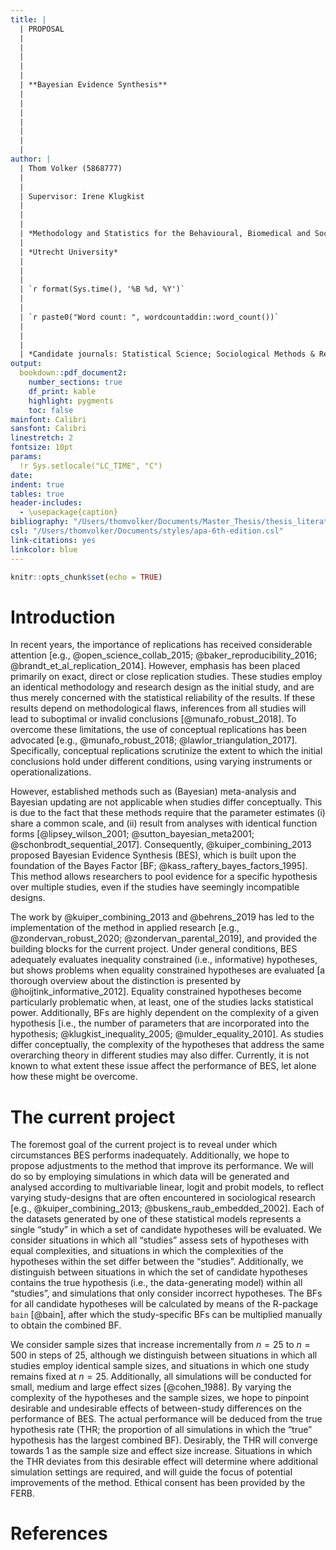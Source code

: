 ```yaml
---
title: |
  | PROPOSAL
  | 
  | 
  |
  |
  |
  | **Bayesian Evidence Synthesis**
  |
  |
  |
  |
  |
  |
  |
author: |
  | Thom Volker (5868777)
  |
  |
  | Supervisor: Irene Klugkist
  |
  |
  |
  | *Methodology and Statistics for the Behavioural, Biomedical and Social Sciences*
  |
  | *Utrecht University*
  |
  |
  |
  | `r format(Sys.time(), '%B %d, %Y')`
  |
  |
  | `r paste0("Word count: ", wordcountaddin::word_count())`
  |
  |
  |
  | *Candidate journals: Statistical Science; Sociological Methods & Research*
output: 
  bookdown::pdf_document2:
    number_sections: true
    df_print: kable
    highlight: pygments
    toc: false
mainfont: Calibri
sansfont: Calibri
linestretch: 2
fontsize: 10pt
params: 
  !r Sys.setlocale("LC_TIME", "C")
date: 
indent: true
tables: true
header-includes:
  - \usepackage{caption}
bibliography: "/Users/thomvolker/Documents/Master_Thesis/thesis_literature.bib"
csl: "/Users/thomvolker/Documents/styles/apa-6th-edition.csl"
link-citations: yes
linkcolor: blue
---
```


```r
knitr::opts_chunk$set(echo = TRUE)
```


<!--
\noindent
\textcolor{darkgreen}{Ik vraag me af of dit niet een te uitgebreide inleiding voor een proposal is, omdat de limiet maar 750 woorden is. Ik kan dit ook bewaren voor de daadwerkelijke inleiding, en het proposal heel kort inleiding met iets als: onderzoekers maken nou eenmaal bewust en onbewust verschillende keuzes met eenzelfde onderzoeksvraag. Wanneer dit het geval is, is het lastig om het bewijs te aggregeren, omdat meta-analyse hier niet goed toe in staat is. Een alternatieve methode is BES, die gebruikt kan worden om ... }
-->

# Introduction

<!--\textcolor{darkgreen}{Word count is inclusief comments, zonder comments is de word count 479.}-->

In recent years, the importance of replications has received considerable attention [e.g., @open_science_collab_2015; @baker_reproducibility_2016; @brandt_et_al_replication_2014]. However, emphasis has been placed primarily on exact, direct or close replication studies. These studies employ an identical methodology and research design as the initial study, and are thus merely concerned with the statistical reliability of the results. If these results depend on methodological flaws, inferences from all studies will lead to suboptimal or invalid conclusions [@munafo_robust_2018]. To overcome these limitations, the use of conceptual replications has been advocated [e.g., @munafo_robust_2018; @lawlor_triangulation_2017]. Specifically, conceptual replications scrutinize the extent to which the initial conclusions hold under different conditions, using varying instruments or operationalizations.

However, established methods such as (Bayesian) meta-analysis and Bayesian updating are not applicable when studies differ conceptually. This is due to the fact that these methods require that the parameter estimates (i) share a common scale, and (ii) result from analyses with identical function forms [@lipsey_wilson_2001; @sutton_bayesian_meta2001; @schonbrodt_sequential_2017]. Consequently, @kuiper_combining_2013 proposed Bayesian Evidence Synthesis (BES), which is built upon the foundation of the Bayes Factor [BF; @kass_raftery_bayes_factors_1995]. This method allows researchers to pool evidence for a specific hypothesis over multiple studies, even if the studies have seemingly incompatible designs. 

<!--
First, one proceeds by constructing study-specific hypotheses that reflect a more general hypothesis (i.e., scientific theory). Note that the study-specific hypotheses may differ over the studies, as long as all reflect the same overarching general theory. Subsequently, the support for the study-specific hypotheses can be expressed in terms of a BF. BFs render the support for the hypothesis at hand, relative to an alternative hypothesis, for which conveniently an unconstrained or complement hypothesis can be used. Loosely speaking, the BF expresses how much more likely the hypothesis at hand is, compared to the chosen alternative. Ultimately, all study-specific BFs can be multiplied, to express the support for the overall hypothesis in one measure of evidence [@kuiper_combining_2013]. -->

The work by @kuiper_combining_2013 and @behrens_2019 has led to the implementation of the method in applied research [e.g., @zondervan_robust_2020; @zondervan_parental_2019], and provided the building blocks for the current project. Under general conditions, BES adequately evaluates inequality constrained (i.e., informative) hypotheses, but shows problems when equality constrained hypotheses are evaluated [a thorough overview about the distinction is presented by @hoijtink_informative_2012]. Equality constrained hypotheses become particularly problematic when, at least, one of the studies lacks statistical power. Additionally, BFs are highly dependent on the complexity of a given hypothesis [i.e., the number of parameters that are incorporated into the hypothesis; @klugkist_inequality_2005; @mulder_equality_2010]. As studies differ conceptually, the complexity of the hypotheses that address the same overarching theory in different studies may also differ. Currently, it is not known to what extent these issue affect the performance of BES, let alone how these might be overcome.

# The current project

The foremost goal of the current project is to reveal under which circumstances BES performs inadequately. Additionally, we hope to propose adjustments to the method that improve its performance. We will do so by employing simulations in which data will be generated and analysed according to multivariable linear, logit and probit models, to reflect varying study-designs that are often encountered in sociological research [e.g., @kuiper_combining_2013; @buskens_raub_embedded_2002]. Each of the datasets generated by one of these statistical models represents a single "study" in which a set of candidate hypotheses will be evaluated. We consider situations in which all "studies" assess sets of hypotheses with equal complexities, and situations in which the complexities of the hypotheses within the set differ between the "studies". Additionally, we distinguish between situations in which the set of candidate hypotheses contains the true hypothesis (i.e., the data-generating model) within all "studies", and simulations that only consider incorrect hypotheses. The BFs for all candidate hypotheses will be calculated by means of the R-package `bain` [@bain], after which the study-specific BFs can be multiplied manually to obtain the combined BF. 

We consider sample sizes that increase incrementally from $n = 25$ to $n = 500$ in steps of $25$, although we distinguish between situations in which all studies employ identical sample sizes, and situations in which one study remains fixed at $n = 25$. Additionally, all simulations will be conducted for small, medium and large effect sizes [@cohen_1988]. By varying the complexity of the hypotheses and the sample sizes, we hope to pinpoint desirable and undesirable effects of between-study differences on the performance of BES. The actual performance will be deduced from the true hypothesis rate (THR; the proportion of all simulations in which the "true" hypothesis has the largest combined BF). Desirably, the THR will converge towards 1 as the sample size and effect size increase. Situations in which the THR deviates from this desirable effect will determine where additional simulation settings are required, and will guide the focus of potential improvements of the method. Ethical consent has been provided by the FERB.


# References

\setlength{\parindent}{-0.2in}
\setlength{\leftskip}{0.2in}
\noindent

<div id="refs"></div>
